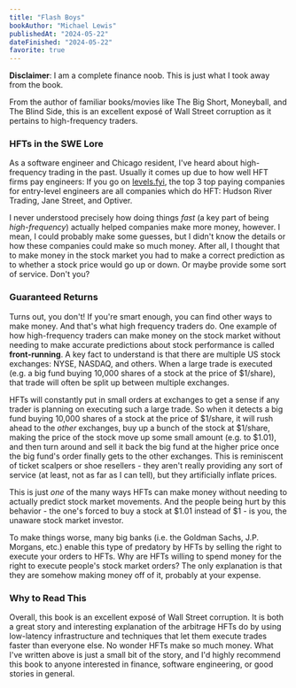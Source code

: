 ```yaml
---
title: "Flash Boys"
bookAuthor: "Michael Lewis"
publishedAt: "2024-05-22"
dateFinished: "2024-05-22"
favorite: true
---
```


**Disclaimer**: I am a complete finance noob. This is just what I took away from the book. 

From the author of familiar books/movies like The Big Short, Moneyball, and The Blind Side, this is an excellent exposé of Wall Street corruption as it pertains to high-frequency traders.

### HFTs in the SWE Lore
As a software engineer and Chicago resident, I've heard about high-frequency trading in the past. Usually it comes up due to how well HFT firms pay engineers: If you go on [levels.fyi](https://www.levels.fyi/leaderboard/Software-Engineer/Entry-Level-Engineer/country/United-States/), the top 3 top paying companies for entry-level engineers are all companies which do HFT: Hudson River Trading, Jane Street, and Optiver. 

I never understood precisely how doing things *fast* (a key part of being *high-frequency*) actually helped companies make more money, however. I mean, I could probably make some guesses, but I didn't know the details or how these companies could make so much money. After all, I thought that to make money in the stock market you had to make a correct prediction as to whether a stock price would go up or down. Or maybe provide some sort of service. Don't you? 

### Guaranteed Returns
Turns out, you don't! If you're smart enough, you can find other ways to make money. And that's what high frequency traders do. One example of how high-frequency traders can make money on the stock market without needing to make accurate predictions about stock performance is called **front-running**. A key fact to understand is that there are multiple US stock exchanges: NYSE, NASDAQ, and others. When a large trade is executed (e.g. a big fund buying 10,000 shares of a stock at the price of $1/share), that trade will often be split up between multiple exchanges. 

HFTs will constantly put in small orders at exchanges to get a sense if any trader is planning on executing such a large trade. So when it detects a big fund buying 10,000 shares of a stock at the price of $1/share, it will rush ahead to the *other* exchanges, buy up a bunch of the stock at $1/share, making the price of the stock move up some small amount (e.g. to $1.01), and then turn around and sell it back the big fund at the higher price once the big fund's order finally gets to the other exchanges. This is reminiscent of ticket scalpers or shoe resellers - they aren't really providing any sort of service (at least, not as far as I can tell), but they artificially inflate prices. 

This is just *one* of the many ways HFTs can make money without needing to actually predict stock market movements. And the people being hurt by this behavior - the one's forced to buy a stock at $1.01 instead of $1 - is you, the unaware stock market investor. 

To make things worse, many big banks (i.e. the Goldman Sachs, J.P. Morgans, etc.) enable this type of predatory by HFTs by selling the right to execute your orders to HFTs. Why are HFTs willing to spend money for the right to execute people's stock market orders? The only explanation is that they are somehow making money off of it, probably at your expense. 

### Why to Read This
Overall, this book is an excellent exposé of Wall Street corruption. It is both a great story and interesting explanation of the arbitrage HFTs do by using low-latency infrastructure and techniques that let them execute trades faster than everyone else. No wonder HFTs make so much money. What I've written above is just a small bit of the story, and I'd highly recommend this book to anyone interested in finance, software engineering, or good stories in general.


